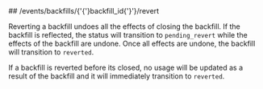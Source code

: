 
<MethodPill method="post" />
## /events/backfills/{'{'}backfill_id{'}'}/revert

Reverting a backfill undoes all the effects of closing the backfill. If the backfill is reflected, the status will
transition to `pending_revert` while the effects of the backfill are undone. Once all effects are undone, the
backfill will transition to `reverted`.

If a backfill is reverted before its closed, no usage will be updated as a result of the backfill and it will
immediately transition to `reverted`.
